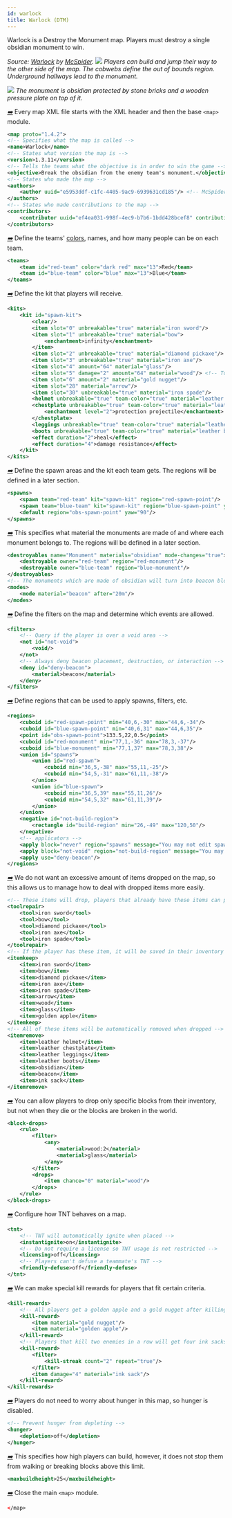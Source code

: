 ```yaml
---
id: warlock
title: Warlock (DTM)
---
```


Warlock is a Destroy the Monument map. Players must destroy a single obsidian monument to win.

_Source: [Warlock](https://github.com/MCResourcePile/overcast-maps/tree/master/maps/warlock) by [McSpider](https://github.com/McSpider).
![](/img/examples/warlock1.png)
Players can build and jump their way to the other side of the map. The cobwebs define
the out of bounds region. Underground hallways lead to the monument._

![](/img/examples/warlock2.png)
_The monument is obsidian protected by stone bricks and a wooden pressure plate on top of it._

[<i className="icon-right">➡️</i>](/docs/modules/general/main)
Every map XML file starts with the XML header and then the base `<map>` module.

```xml
<map proto="1.4.2">
<!-- Specifies what the map is called -->
<name>Warlock</name>
<!-- States what version the map is -->
<version>1.3.11</version>
<!-- Tells the teams what the objective is in order to win the game -->
<objective>Break the obsidian from the enemy team's monument.</objective>
<!-- States who made the map -->
<authors>
    <author uuid="e5953ddf-c1fc-4405-9ac9-6939631cd185"/> <!-- McSpider -->
</authors>
<!-- States who made contributions to the map -->
<contributors>
    <contributor uuid="ef4ea031-998f-4ec9-b7b6-1bdd428bcef8" contribution="Map Feedback and XML Coding"/> <!-- Plastix -->
</contributors>
```

[<i className="icon-right">➡️</i>](/docs/modules/format/teams)
Define the teams' [colors](/docs/reference/misc/formatting#chatColors), names, and how many people can be on each team.

```xml
<teams>
    <team id="red-team" color="dark red" max="13">Red</team>
    <team id="blue-team" color="blue" max="13">Blue</team>
</teams>
```

[<i className="icon-right">➡️</i>](/docs/modules/gear/kits)
Define the kit that players will receive.

```xml
<kits>
    <kit id="spawn-kit">
        <clear/>
        <item slot="0" unbreakable="true" material="iron sword"/>
        <item slot="1" unbreakable="true" material="bow">
            <enchantment>infinity</enchantment>
        </item>
        <item slot="2" unbreakable="true" material="diamond pickaxe"/>
        <item slot="3" unbreakable="true" material="iron axe"/>
        <item slot="4" amount="64" material="glass"/>
        <item slot="5" damage="2" amount="64" material="wood"/> <!-- To get birch planks, damage must be "2" -->
        <item slot="6" amount="2" material="gold nugget"/>
        <item slot="28" material="arrow"/>
        <item slot="30" unbreakable="true" material="iron spade"/>
        <helmet unbreakable="true" team-color="true" material="leather helmet"/>
        <chestplate unbreakable="true" team-color="true" material="leather chestplate">
            <enchantment level="2">protection projectile</enchantment>
        </chestplate>
        <leggings unbreakable="true" team-color="true" material="leather leggings"/>
        <boots unbreakable="true" team-color="true" material="leather boots"/>
        <effect duration="2">heal</effect>
        <effect duration="4">damage resistance</effect>
    </kit>
</kits>
```

[<i className="icon-right">➡️</i>](/docs/modules/mechanics/spawns)
Define the spawn areas and the kit each team gets. The regions will be defined in a later section.

```xml
<spawns>
    <spawn team="red-team" kit="spawn-kit" region="red-spawn-point"/>
    <spawn team="blue-team" kit="spawn-kit" region="blue-spawn-point" yaw="180"/>
    <default region="obs-spawn-point" yaw="90"/>
</spawns>
```

[<i className="icon-right">➡️</i>](/docs/modules/objectives/dtm)
This specifies what material the monuments are made of and where each monument belongs to. The regions will be defined in a later section.

```xml
<destroyables name="Monument" materials="obsidian" mode-changes="true">
    <destroyable owner="red-team" region="red-monument"/>
    <destroyable owner="blue-team" region="blue-monument"/>
</destroyables>
<!-- The monuments which are made of obsidian will turn into beacon blocks in 20 minutes -->
<modes>
    <mode material="beacon" after="20m"/>
</modes>
```

[<i className="icon-right">➡️</i>](/docs/modules/mechanics/filters)
Define the filters on the map and determine which events are allowed.

```xml
<filters>
    <!-- Query if the player is over a void area -->
    <not id="not-void">
        <void/>
    </not>
    <!-- Always deny beacon placement, destruction, or interaction -->
    <deny id="deny-beacon">
        <material>beacon</material>
    </deny>
</filters>
```
[<i className="icon-right">➡️</i>](/docs/modules/mechanics/regions)
Define regions that can be used to apply spawns, filters, etc.

```xml
<regions>
    <cuboid id="red-spawn-point" min="40,6,-30" max="44,6,-34"/>
    <cuboid id="blue-spawn-point" min="40,6,31" max="44,6,35"/>
    <point id="obs-spawn-point">133.5,22,0.5</point>
    <cuboid id="red-monument" min="77,1,-36" max="78,3,-37"/>
    <cuboid id="blue-monument" min="77,1,37" max="78,3,38"/>
    <union id="spawns">
        <union id="red-spawn">
            <cuboid min="36,5,-38" max="55,11,-25"/>
            <cuboid min="54,5,-31" max="61,11,-38"/>
        </union>
        <union id="blue-spawn">
            <cuboid min="36,5,39" max="55,11,26"/>
            <cuboid min="54,5,32" max="61,11,39"/>
        </union>
    </union>
    <negative id="not-build-region">
        <rectangle id="build-region" min="26,-49" max="120,50"/>
    </negative>
    <!-- applicators -->
    <apply block="never" region="spawns" message="You may not edit spawn!"/>
    <apply block="not-void" region="not-build-region" message="You may not edit the void!"/>
    <apply use="deny-beacon"/>
</regions>
```
[<i className="icon-right">➡️</i>](/docs/modules/gear/repair-remove-keep)
We do not want an excessive amount of items dropped on the map, so this allows us to manage
how to deal with dropped items more easily.

```xml
<!-- These items will drop, players that already have these items can pick it up and will be merged -->
<toolrepair>
    <tool>iron sword</tool>
    <tool>bow</tool>
    <tool>diamond pickaxe</tool>
    <tool>iron axe</tool>
    <tool>iron spade</tool>
</toolrepair>
<!-- If the player has these item, it will be saved in their inventory -->
<itemkeep>
    <item>iron sword</item>
    <item>bow</item>
    <item>diamond pickaxe</item>
    <item>iron axe</item>
    <item>iron spade</item>
    <item>arrow</item>
    <item>wood</item>
    <item>glass</item>
    <item>golden apple</item>
</itemkeep>
<!-- All of these items will be automatically removed when dropped -->
<itemremove>
    <item>leather helmet</item>
    <item>leather chestplate</item>
    <item>leather leggings</item>
    <item>leather boots</item>
    <item>obsidian</item>
    <item>beacon</item>
    <item>ink sack</item>
</itemremove>
```

[<i className="icon-right">➡️</i>](/docs/modules/blocks/blockdrops)
You can allow players to drop only specific blocks from their inventory, but not when they die or the blocks are broken in the world.

```xml
<block-drops>
    <rule>
        <filter>
            <any>
                <material>wood:2</material>
                <material>glass</material>
            </any>
        </filter>
        <drops>
            <item chance="0" material="wood"/>
        </drops>
    </rule>
</block-drops>
```

[<i className="icon-right">➡️</i>](/docs/modules/gear/tnt)
Configure how TNT behaves on a map.

```xml
<tnt>
    <!-- TNT will automatically ignite when placed -->
    <instantignite>on</instantignite>
    <!-- Do not require a license so TNT usage is not restricted -->
    <licensing>off</licensing>
    <!-- Players can't defuse a teammate's TNT -->
    <friendly-defuse>off</friendly-defuse>
</tnt>
```

[<i className="icon-right">➡️</i>](/docs/modules/gear/kill-rewards)
We can make special kill rewards for players that fit certain criteria.

```xml
<kill-rewards>
    <!-- All players get a golden apple and a gold nugget after killing an enemy -->
    <kill-reward>
        <item material="gold nugget"/>
        <item material="golden apple"/>
    </kill-reward>
    <!-- Players that kill two enemies in a row will get four ink sacks -->
    <kill-reward>
        <filter>
            <kill-streak count="2" repeat="true"/>
        </filter>
        <item damage="4" material="ink sack"/>
    </kill-reward>
</kill-rewards>
```

[<i className="icon-right">➡️</i>](/docs/modules/mechanics/damage#hunger)
Players do not need to worry about hunger in this map, so hunger is disabled.

```xml
<!-- Prevent hunger from depleting -->
<hunger>
    <depletion>off</depletion>
</hunger>
```

[<i className="icon-right">➡️</i>](/docs/modules/environment/world/#build-height)
This specifies how high players can build, however, it does not stop them from walking or breaking blocks above this limit.

```xml
<maxbuildheight>25</maxbuildheight>
```

[<i className="icon-right">➡️</i>](/docs/modules/general/main)
Close the main `<map>` module.

```xml
</map>
```

